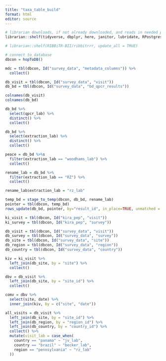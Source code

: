 ```yaml
---
title: "taxa_table_build"
format: html
editor: source
---
```


```r

# librarian downloads, if not already downloaded, and reads in needed packages
librarian::shelf(tidyverse, dbplyr, here, janitor, lubridate, RPostgres, stringr, DBI, uuid, RIBBiTR-BII/ribbitrrr, EML, ropensci/bold, ropensci/taxize, EDIorg/taxonomyCleanr)

# librarian::shelf(RIBBiTR-BII/ribbitrrr, update_all = TRUE)

# connect to database
dbcon = hopToDB()
```

```r
mdc = tbl(dbcon, Id("survey_data", "metadata_columns")) %>%
  collect()

db_visit = tbl(dbcon, Id("survey_data", "visit"))
db_bd = tbl(dbcon, Id("survey_data", "bd_qpcr_results"))
```

```r
colnames(db_visit)
colnames(db_bd)

db_bd %>%
  select(qpcr_lab) %>%
  distinct() %>%
  collect()

db_bd %>%
  select(extraction_lab) %>%
  distinct() %>%
  collect()

peace = db_bd %>%s
  filter(extraction_lab == "woodhams_lab") %>%
  collect()
```

```r
rename_lab = db_bd %>%
  filter(extraction_lab == "RZ") %>%
  collect()

rename_lab$extraction_lab = "rz_lab"

temp_bd = stage_to_temp(dbcon, db_bd, rename_lab)
pointer = tbl(dbcon, temp_bd)
rows_update(db_bd, pointer, by="result_id", in_place=TRUE, unmatched = "ignore")

```

```r
ki_visit = tbl(dbcon, Id("kira_pep", "visit"))
ki_survey = tbl(dbcon, Id("kira_pep", "survey"))

db_visit = tbl(dbcon, Id("survey_data", "visit"))
db_survey = tbl(dbcon, Id("survey_data", "survey"))
db_site = tbl(dbcon, Id("survey_data", "site"))
db_region = tbl(dbcon, Id("survey_data", "region"))
db_country = tbl(dbcon, Id("survey_data", "country"))

kiv = ki_visit %>%
  left_join(db_site, by = "site") %>%
  collect()

dbv = db_visit %>%
  left_join(db_site, by = "site_id") %>%
  collect()

comv = dbv %>%
  select(site, date) %>%
  inner_join(kiv, by = c("site", "date"))

```

```r
all_visits = db_visit %>%
  left_join(db_site, by = "site_id") %>%
  left_join(db_region, by = "region_id") %>%
  left_join(db_country, by = "country_id") %>%
  collect() %>%
  mutate(visit_lab = case_when(
    country == "panama" ~ "jv_lab",
    country == "brazil" ~ "becker_lab",
    region == "pennsylvania" ~ "rz_lab"
  ))

```